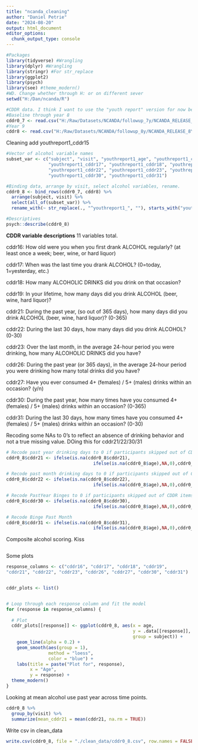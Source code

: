 ```yaml
---
title: "ncanda_cleaning"
author: "Daniel Petrie"
date: "2024-08-20"
output: html_document
editor_options: 
  chunk_output_type: console
---
```


```r
#Packages
library(tidyverse) #Wrangling
library(dplyr) #Wrangling
library(stringr) #For str_replace
library(ggplot2)
library(psych)
library(see) #theme_modern()
#WD. Change whether through H: or on different sever
setwd("H:/Dan/ncanda/R")

#CDDR data. I think I want to use the "youth report" version for now because it has ages.
#Baseline through year 8
cddr0_7 <- read.csv("H:/Raw/Datasets/NCANDA/followup_7y/NCANDA_RELEASE_7Y_REDCAP_MEASUREMENTS_V01/summaries/redcap/youthreport1_cddr.csv", header = TRUE)
#Year 9
cddr8 <- read.csv("H:/Raw/Datasets/NCANDA/followup_8y/NCANDA_RELEASE_8Y_REDCAP_MEASUREMENTS_V01/summaries/redcap/youthreport1_cddr.csv", header = TRUE)
```

Cleaning 
add youthreport1_cddr15

```r
#Vector of alcohol variable names
subset_var <- c("subject", "visit", "youthreport1_age", "youthreport1_cddr16",
                "youthreport1_cddr17", "youthreport1_cddr18", "youthreport1_cddr19", "youthreport1_cddr21",
                "youthreport1_cddr22", "youthreport1_cddr23", "youthreport1_cddr26", "youthreport1_cddr27",
                "youthreport1_cddr30", "youthreport1_cddr31")

#Binding data, arrange by visit, select alcohol variables, rename.
cddr0_8 <- bind_rows(cddr0_7, cddr8) %>% 
  arrange(subject, visit) %>%
  select(all_of(subset_var)) %>%
  rename_with(~ str_replace(., "^youthreport1_", ""), starts_with("youthreport1_"))

#Descriptives
psych::describe(cddr0_8)
```


**CDDR variable descriptions**
11 variables total.

cddr16: How old were you when you first drank ALCOHOL regularly? (at least once a week; beer, wine, or hard liquor)  

cddr17: When was the last time you drank ALCOHOL? (0=today, 1=yesterday, etc.)

cddr18: How many ALCOHOLIC DRINKS did you drink on that occasion?

cddr19: In your lifetime, how many days did you drink ALCOHOL (beer, wine, hard liquor)?

cddr21: During the past year, (so out of 365 days), how many days did you drink ALCOHOL (beer, wine, hard liquor)? (0-365)

cddr22: During the last 30 days, how many days did you drink ALCOHOL? (0-30)

cddr23: Over the last month, in the average 24-hour period you were drinking, how many ALCOHOLIC DRINKS did you have?

cddr26: During the past year (or 365 days), in the average 24-hour period you were drinking how many total drinks did you have? 

cddr27: Have you ever consumed 4+ (females) / 5+ (males) drinks within an occasion? (y/n)

cddr30: During the past year, how many times have you consumed 4+ (females) / 5+ (males) drinks within an occasion? (0-365) 

cddr31: During the last 30 days, how many times have you consumed 4+ (females) / 5+ (males) drinks within an occasion? (0-30)


Recoding some NAs to 0's to reflect an absence of drinking behavior and not a true missing value. DOing this for cddr21/22/30/31

```r
# Recode past year drinking days to 0 if participants skipped out of CDDR items due to no history of use
cddr0_8$cddr21 <- ifelse(is.na(cddr0_8$cddr21),
                                 ifelse(is.na(cddr0_8$age),NA,0),cddr0_8$cddr21)

# Recode past month drinking days to 0 if participants skipped out of CDDR items due to no history of use
cddr0_8$cddr22 <- ifelse(is.na(cddr0_8$cddr22),
                                 ifelse(is.na(cddr0_8$age),NA,0),cddr0_8$cddr22)

# Recode PastYear Binges to 0 if participants skipped out of CDDR items due to no history of use
cddr0_8$cddr30 <- ifelse(is.na(cddr0_8$cddr30),
                                 ifelse(is.na(cddr0_8$age),NA,0),cddr0_8$cddr30)

# Recode Binge Past Month
cddr0_8$cddr31 <- ifelse(is.na(cddr0_8$cddr31),
                                 ifelse(is.na(cddr0_8$age),NA,0),cddr0_8$cddr31)
```



Composite alcohol scoring. Kiss 

```r

```


Some plots

```r
response_columns <- c("cddr16", "cddr17", "cddr18", "cddr19", 
"cddr21", "cddr22", "cddr23", "cddr26", "cddr27", "cddr30", "cddr31")


cddr_plots <- list()


# Loop through each response column and fit the model
for (response in response_columns) {
  
  # Plot
  cddr_plots[[response]] <- ggplot(cddr0_8, aes(x = age, 
                                                y = .data[[response]], 
                                                group = subject)) + 
    geom_line(alpha = 0.2) +
    geom_smooth(aes(group = 1), 
                method = "loess", 
                color = "blue") +
    labs(title = paste("Plot for", response), 
         x = "Age", 
         y = response) +
  theme_modern()
}
```

Looking at mean alcohol use past year across time points.

```r
cddr0_8 %>%
  group_by(visit) %>%
  summarize(mean_cddr21 = mean(cddr21, na.rm = TRUE))
```


Write csv in clean_data

```r
write.csv(cddr0_8, file = "./clean_data/cddr0_8.csv", row.names = FALSE)
```

